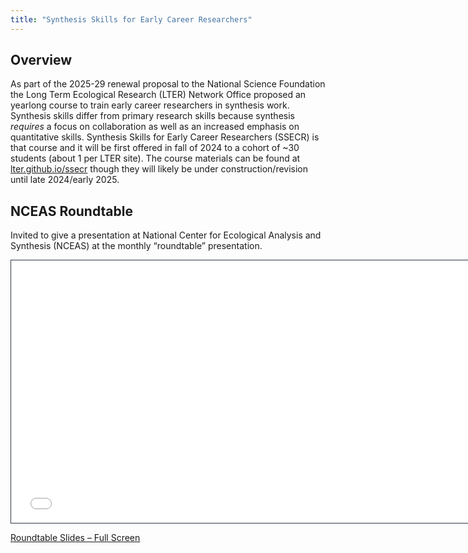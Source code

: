```yaml
---
title: "Synthesis Skills for Early Career Researchers"
---
```


## Overview

As part of the 2025-29 renewal proposal to the National Science Foundation the Long Term Ecological Research (LTER) Network Office proposed an yearlong course to train early career researchers in synthesis work. Synthesis skills differ from primary research skills because synthesis _requires_ a focus on collaboration as well as an increased emphasis on quantitative skills. Synthesis Skills for Early Career Researchers (SSECR) is that course and it will be first offered in fall of 2024 to a cohort of ~30 students (about 1 per LTER site). The course materials can be found at [lter.github.io/ssecr](https://lter.github.io/ssecr/) though they will likely be under construction/revision until late 2024/early 2025.

## NCEAS Roundtable

Invited to give a presentation at National Center for Ecological Analysis and Synthesis (NCEAS) at the monthly "roundtable" presentation.

```{=html}
<iframe class="slide-deck" src="slides/nceas_roundtable-4-24.html" height="420" width="750" style="border: 1px solid #2e3846;"></iframe>
```

[Roundtable Slides -- Full Screen](slides/nceas_roundtable-4-24.qmd)
